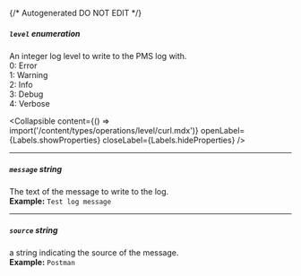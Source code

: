 {/* Autogenerated DO NOT EDIT  */}

##### `level` _enumeration_
An integer log level to write to the PMS log with.  
0: Error  
1: Warning  
2: Info  
3: Debug  
4: Verbose


<Collapsible content={() => import('/content/types/operations/level/curl.mdx')} openLabel={Labels.showProperties} closeLabel={Labels.hideProperties} />


---
##### `message` _string_
The text of the message to write to the log.
<br/>
**Example:** `Test log message`

---
##### `source` _string_
a string indicating the source of the message.
<br/>
**Example:** `Postman`


